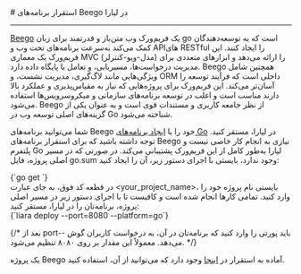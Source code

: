 

<Layout>
<Head>
<title>مستندات استقرار برنامه‌های Beego - لیارا</title>

<meta property="og:title" content="مستندات خدمات رایانش ابری لیارا" />
<meta property="og:description" content="مستندات نحوه استقرار برنامه‌های Beego در go در لیارا"  />
</Head>
# استقرار برنامه‌های Beego در لیارا
<hr className="mb-2" />
<a className="text-[#2196f3] " href="https://github.com/beego/beego">Beego</a> یک فریم‌ورک وب متن‌باز و قدرتمند برای زبان go است که به توسعه‌دهندگان کمک می‌کند به‌سرعت برنامه‌های تحت وب و API‌های RESTful را ایجاد کنند. این فریم‌ورک یک معماری MVC (مدل-ویو-کنترلر) را ارائه می‌دهد و ابزارهای متعددی برای مدیریت درخواست‌ها، مسیریابی، و تعامل با پایگاه داده دارد. Beego همچنین شامل ویژگی‌هایی مانند لاگ‌گیری، مدیریت نشست، و ORM داخلی است که فرآیند توسعه را آسان‌تر می‌کند. این فریم‌ورک برای پروژه‌هایی که نیاز به مقیاس‌پذیری و عملکرد بالا دارند مناسب است و اغلب در توسعه برنامه‌های سازمانی و میکروسرویس‌ها استفاده می‌شود. Beego از نظر جامعه کاربری و مستندات قوی است و به عنوان یکی از گزینه‌های اصلی توسعه وب در Go شناخته می‌شود.









<div className='h-2' />

 شما می‌توانید برنامه‌های Beego خود را با <a href="../../how-tos/create-app" className="text-[#2196f3] ">ایجاد برنامه‌های Go</a> در لیارا، مستقر کنید.
توجه داشته باشید که برای استقرار برنامه‌های Beego نیازی به انجام کار خاصی نیست و پلتفرم Go لیارا به‌طور کامل از این فریم‌ورک پشتیبانی می‌کند.
در صورتی که در مسیر اصلی پروژه، فایل <Important>go.sum</Important> وجود ندارد، بایستی با اجرای دستور زیر، آن را ایجاد کنید: 

<div className="h-2" />
<div dir='ltr'>
<Highlight className="bash">
    {`go get <your_project_name>`}
</Highlight>
</div>
<div className="h-2" />
در قطعه کد فوق، به جای عبارت <Important>&lt;your_project_name&gt;</Important>، بایستی نام پروژه خود را وارد کنید.
تمامی کارها انجام شده است و کافیست تا با اجرای دستور زیر در مسیر اصلی پروژه، برنامه‌تان را در لیارا، مستقر کنید:

<div className="h-2" />
<div dir='ltr'>
<Highlight className="bash">
    {`liara deploy --port=8080 --platform=go`}
</Highlight>
</div>
<div className="h-2" />

{/* بعد از <Important>port--</Important> باید پورتی را وارد کنید که برنامه‌تان در آن، به درخواست کاربران گوش می‌دهد. معمولاً این مقدار بر روی ۸۰۸۰ تنظیم می‌شود. */}
<Alert variant="success">
<p>
یک پروژه Beego آماده به استقرار در <a href="https://github.com/liara-cloud/beego-getting-started" className="text-[#2196f3] ">اینجا</a> وجود دارد که می‌توانید از آن، استفاده کنید.
</p>
</Alert>

</Layout>